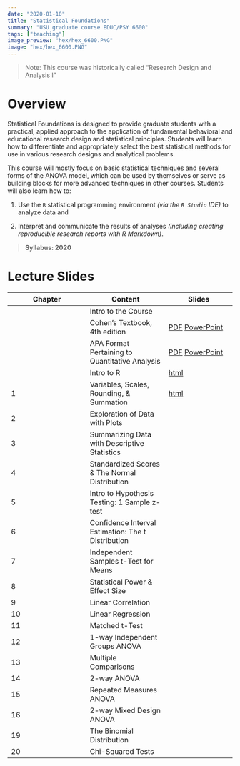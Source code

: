 ```yaml
---
date: "2020-01-10"
title: "Statistical Foundations"
summary: "USU graduate course EDUC/PSY 6600"
tags: ["teaching"]
image_preview: "hex/hex_6600.PNG"
image: "hex/hex_6600.PNG"
---
```



<!-- Note: image relative to `static/img/` folder  -->

> Note: This course was historically called "Research Design and
Analysis I"

# Overview

Statistical Foundations is designed to provide graduate students with a practical, applied approach to the application of fundamental behavioral and educational research design and statistical principles. Students will learn how to differentiate and appropriately select the best statistical methods for use in various research designs and analytical problems. 

This course will mostly focus on basic statistical techniques and several forms of the ANOVA model, which can be used by themselves or serve as building blocks for more advanced techniques in other courses. Students will also learn how to:    

1. Use the `R` statistical programming environment *(via the `R Studio` IDE)* to analyze data and     

2. Interpret and communicate the results of analyses *(including creating reproducible research reports with R Markdown)*.

> **Syllabus: 2020**



# Lecture Slides

| Chapter | Content | Slides |
| ------- | ------- | ------ |
|    | Intro to the Course | |
|    | Cohen's Textbook, 4th edition | [PDF](https://cehs-research.github.io/PSY-6600_public/slides/ch0_cohen_textbook_4ed.pdf) [PowerPoint](https://cehs-research.github.io/PSY-6600_public/slides/ch0_cohen_textbook_4ed.pptx) |
|    | APA Format Pertaining to Quantitative Analysis | [PDF](https://cehs-research.github.io/PSY-6600_public/slides/ch0_apa_6th.pdf) [PowerPoint](https://cehs-research.github.io/PSY-6600_public/slides/ch0_apa_6th.pptx) |
|    | Intro to R | [html]() |
| 1  | Variables, Scales, Rounding, & Summation | [html]() |
| 2  | Exploration of Data with Plots | |
| 3  | Summarizing Data with Descriptive Statistics | |
| 4  | Standardized Scores & The Normal Distribution | |
| 5  | Intro to Hypothesis Testing: 1 Sample z-test | |
| 6  | Confidence Interval Estimation: The t Distribution | |
| 7  | Independent Samples t-Test for Means | |
| 8  | Statistical Power & Effect Size | |
| 9  | Linear Correlation | |
| 10 | Linear Regression | |
| 11 | Matched t-Test | |
| 12 | 1-way Independent Groups ANOVA | |
| 13 | Multiple Comparisons | |
| 14 | 2-way ANOVA | |
| 15 | Repeated Measures ANOVA | |
| 16 | 2-way Mixed Design ANOVA | |
| 19 | The Binomial Distribution | |
| 20 | Chi-Squared Tests | |


